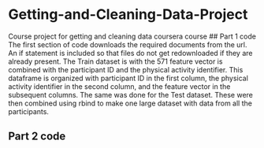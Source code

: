 # Getting-and-Cleaning-Data-Project
Course project for getting and cleaning data coursera course
## Part 1 code
The first section of code downloads the required documents from the url. An if 
statement is included so that files do not get redownloaded if they are already
present. The Train dataset is with the 571 feature vector is combined with the
participant ID and the physical activity identifier. This dataframe is organized
with participant ID in the first column, the physical activity identifier in the
second column, and the feature vector in the subsequent columns. The same was
done for the Test dataset. These were then combined using rbind to make one large
dataset with data from all the participants.

## Part 2 code
